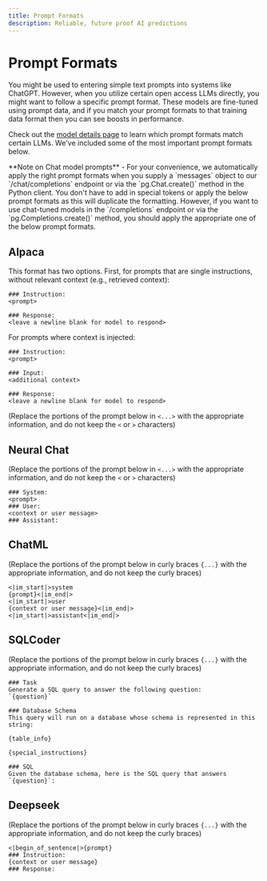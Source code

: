 ```yaml
---
title: Prompt Formats
description: Reliable, future proof AI predictions
---
```


# Prompt Formats

You might be used to entering simple text prompts into systems like ChatGPT. However, when you utilize certain open access LLMs directly, you might want to follow a specific prompt format. These models are fine-tuned using prompt data, and if you match your prompt formats to that training data format then you can see boosts in performance. 

Check out the [model details page](details) to learn which prompt formats match certain LLMs. We've included some of the most important prompt formats below.



<Callout type="info" emoji="ℹ️">
  **Note on Chat model prompts** - For your convenience, we automatically apply the right prompt formats when you supply a `messages` object to our `/chat/completions` endpoint or via the `pg.Chat.create()` method in the Python client. You don't have to add in special tokens or apply the below prompt formats as this will duplicate the formatting. However, if you want to use chat-tuned models in the `/completions` endpoint or via the `pg.Completions.create()` method, you should apply the appropriate one of the below prompt formats.
</Callout>

## Alpaca

This format has two options. First, for prompts that are single instructions, without relevant context (e.g., retrieved context):

```
### Instruction:
<prompt>

### Response:
<leave a newline blank for model to respond>
```

For prompts where context is injected:

```
### Instruction:
<prompt>

### Input:
<additional context>

### Response:
<leave a newline blank for model to respond>
```

(Replace the portions of the prompt below in `<...>` with the appropriate information, and do not keep the `<` or `>` characters)

## Neural Chat

(Replace the portions of the prompt below in `<...>` with the appropriate information, and do not keep the `<` or `>` characters)

```
### System:
<prompt>
### User:
<context or user message>
### Assistant:
```

## ChatML

(Replace the portions of the prompt below in curly braces `{...}` with the appropriate information, and do not keep the curly braces)

```
<|im_start|>system
{prompt}<|im_end|>
<|im_start|>user
{context or user message}<|im_end|>
<|im_start|>assistant<|im_end|>
```

## SQLCoder

(Replace the portions of the prompt below in curly braces `{...}` with the appropriate information, and do not keep the curly braces)

```
### Task
Generate a SQL query to answer the following question:
`{question}`

### Database Schema
This query will run on a database whose schema is represented in this string:

{table_info}

{special_instructions}

### SQL
Given the database schema, here is the SQL query that answers `{question}`:
```

## Deepseek

(Replace the portions of the prompt below in curly braces `{...}` with the appropriate information, and do not keep the curly braces)

```
<|begin_of_sentence|>{prompt}
### Instruction:
{context or user message}
### Response:
```